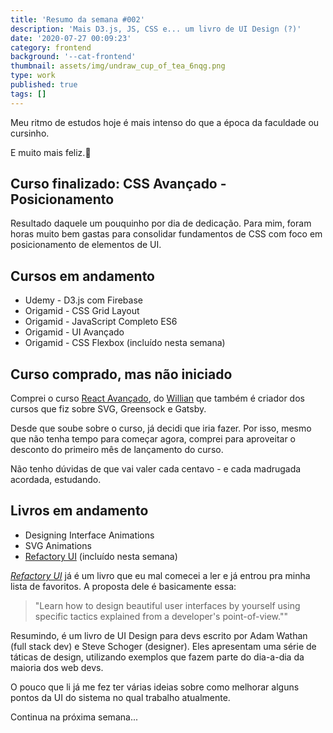 ```yaml
---
title: 'Resumo da semana #002'
description: 'Mais D3.js, JS, CSS e... um livro de UI Design (?)'
date: '2020-07-27 00:09:23'
category: frontend
background: '--cat-frontend'
thumbnail: assets/img/undraw_cup_of_tea_6nqg.png
type: work
published: true
tags: []
---
```


Meu ritmo de estudos hoje é mais intenso do que a época da faculdade ou cursinho.

E muito mais feliz.🌟

## Curso finalizado: CSS Avançado - Posicionamento

Resultado daquele um pouquinho por dia de dedicação. Para mim, foram horas muito bem gastas para consolidar fundamentos de CSS com foco em posicionamento de elementos de UI.

## Cursos em andamento

- Udemy - D3.js com Firebase
- Origamid - CSS Grid Layout
- Origamid - JavaScript Completo ES6
- Origamid - UI Avançado 
- Origamid - CSS Flexbox (incluído nesta semana)

## Curso comprado, mas não iniciado

Comprei o curso [React Avançado](https://reactavancado.com.br/), do [Willian](https://willianjusten.com.br/) que também é criador dos cursos que fiz sobre SVG, Greensock e Gatsby. 

Desde que soube sobre o curso, já decidi que iria fazer. Por isso, mesmo que não tenha tempo para começar agora, comprei para aproveitar o desconto do primeiro mês de lançamento do curso. 

Não tenho dúvidas de que vai valer cada centavo - e cada madrugada acordada, estudando.

## Livros em andamento

- Designing Interface Animations
- SVG Animations
- [Refactory UI](https://refactoringui.com/book/) (incluído nesta semana)

[*Refactory UI*](https://refactoringui.com/book/) já é um livro que eu mal comecei a ler e já entrou pra minha lista de favoritos. A proposta dele é basicamente essa:

<blockquote>
  "Learn how to design beautiful user interfaces by yourself using specific tactics explained from a developer's point-of-view.""
</blockquote>

Resumindo, é um livro de UI Design para devs escrito por Adam Wathan (full stack dev) e Steve Schoger (designer). Eles apresentam uma série de táticas de design, utilizando exemplos que fazem parte do dia-a-dia da maioria dos web devs. 

O pouco que li já me fez ter várias ideias sobre como melhorar alguns pontos da UI do sistema no qual trabalho atualmente.

Continua na próxima semana... 